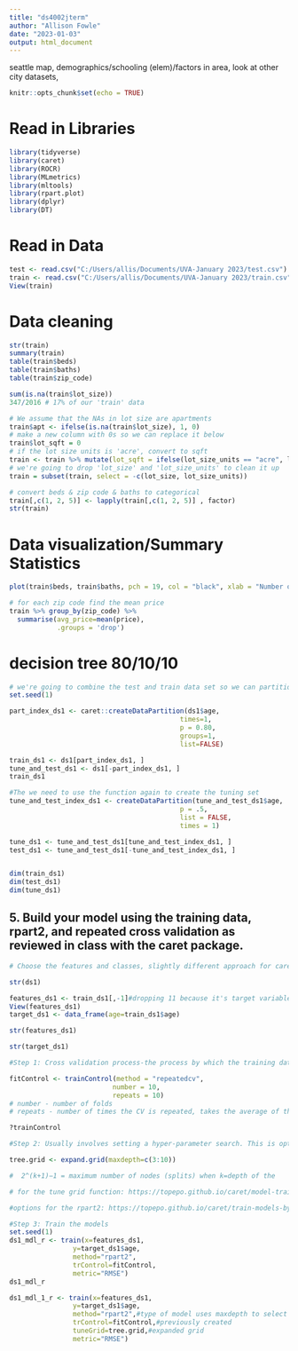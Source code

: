 ```yaml
---
title: "ds4002jterm"
author: "Allison Fowle"
date: "2023-01-03"
output: html_document
---
```


seattle map, demographics/schooling (elem)/factors in area, look at other city datasets,
```r
knitr::opts_chunk$set(echo = TRUE)
```

# Read in Libraries
```r
library(tidyverse)
library(caret)
library(ROCR)
library(MLmetrics)
library(mltools)
library(rpart.plot)
library(dplyr)
library(DT)
```

# Read in Data
```r
test <- read.csv("C:/Users/allis/Documents/UVA-January 2023/test.csv")
train <- read.csv("C:/Users/allis/Documents/UVA-January 2023/train.csv")
View(train)
```

# Data cleaning
```r
str(train)
summary(train)
table(train$beds)
table(train$baths)
table(train$zip_code)

sum(is.na(train$lot_size))
347/2016 # 17% of our 'train' data

# We assume that the NAs in lot size are apartments
train$apt <- ifelse(is.na(train$lot_size), 1, 0)
# make a new column with 0s so we can replace it below
train$lot_sqft = 0
# if the lot size units is 'acre', convert to sqft
train <- train %>% mutate(lot_sqft = ifelse(lot_size_units == "acre", lot_size*43560, lot_size))
# we're going to drop 'lot_size' and 'lot_size_units' to clean it up
train = subset(train, select = -c(lot_size, lot_size_units))

# convert beds & zip code & baths to categorical
train[,c(1, 2, 5)] <- lapply(train[,c(1, 2, 5)] , factor)
str(train)
```

# Data visualization/Summary Statistics
```r
plot(train$beds, train$baths, pch = 19, col = "black", xlab = "Number of Beds", ylab = "Number of Baths", main = "Scatterplot of Beds and Baths in Seattle, WA")

# for each zip code find the mean price
train %>% group_by(zip_code) %>% 
  summarise(avg_price=mean(price),
            .groups = 'drop')

```

# decision tree 80/10/10
```r
# we're going to combine the test and train data set so we can partition properly for the decision tree
set.seed(1)

part_index_ds1 <- caret::createDataPartition(ds1$age,
                                           times=1,
                                           p = 0.80,
                                           groups=1,
                                           list=FALSE)

train_ds1 <- ds1[part_index_ds1, ]
tune_and_test_ds1 <- ds1[-part_index_ds1, ]
train_ds1

#The we need to use the function again to create the tuning set 
tune_and_test_index_ds1 <- createDataPartition(tune_and_test_ds1$age,
                                           p = .5,
                                           list = FALSE,
                                           times = 1)

tune_ds1 <- tune_and_test_ds1[tune_and_test_index_ds1, ]
test_ds1 <- tune_and_test_ds1[-tune_and_test_index_ds1, ]


dim(train_ds1)
dim(test_ds1) 
dim(tune_ds1)


```


## 5. Build your model using the training data, rpart2, and repeated cross validation as reviewed in class with the caret package.
```r

# Choose the features and classes, slightly different approach for caret, need to create features and target sets from the training data.

str(ds1)

features_ds1 <- train_ds1[,-1]#dropping 11 because it's target variable. 
View(features_ds1)
target_ds1 <- data_frame(age=train_ds1$age)

str(features_ds1)

str(target_ds1)

#Step 1: Cross validation process-the process by which the training data will be used to build the initial model must be set. As seen below:

fitControl <- trainControl(method = "repeatedcv",
                          number = 10,
                          repeats = 10) 
# number - number of folds
# repeats - number of times the CV is repeated, takes the average of these repeat rounds

?trainControl

#Step 2: Usually involves setting a hyper-parameter search. This is optional and the hyper-parameters vary by model. Let's take a look at the documentation for the model we are going to use. Same search function as for classification 

tree.grid <- expand.grid(maxdepth=c(3:10))

#  2^(k+1)−1 = maximum number of nodes (splits) when k=depth of the 

# for the tune grid function: https://topepo.github.io/caret/model-training-and-tuning.html

#options for the rpart2: https://topepo.github.io/caret/train-models-by-tag.html#tree-based-model

#Step 3: Train the models
set.seed(1)
ds1_mdl_r <- train(x=features_ds1,
                y=target_ds1$age,
                method="rpart2",
                trControl=fitControl,
                metric="RMSE")
ds1_mdl_r

ds1_mdl_1_r <- train(x=features_ds1,
                y=target_ds1$age,
                method="rpart2",#type of model uses maxdepth to select a model
                trControl=fitControl,#previously created
                tuneGrid=tree.grid,#expanded grid
                metric="RMSE")


```


